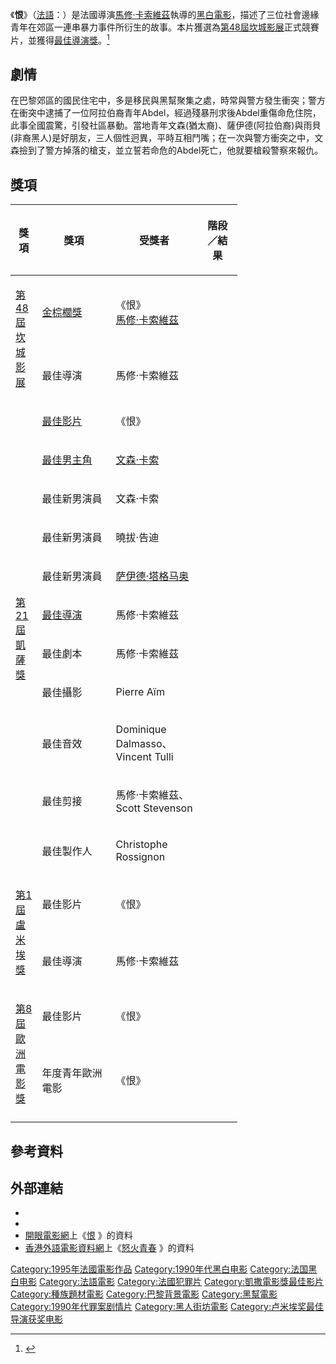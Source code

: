 {{noteTA
|T=zh-tw:恨 (1995年電影); zh-hk:怒火青春;
|G1=Movie
|G2=Show
|1=zh-tw:恨; zh-hk:怒火青春;
|2=zh-tw:馬修·卡索維茲; zh-hk:馬素·卡沙維治; zh-cn:马修·卡索维茨;
|3=zh-tw:文森·卡索; zh-hk:雲遜·卡素; zh-cn:文森特·卡索;
|4=zh-tw:庫伯·哥迪; zh-hk:曉拔·告迪; zh-cn:哈勃·孔黛;
|5=zh-tw:薩伊德·塔馬歐尼; zh-hk:薩狄·塔馬奧; zh-cn:萨伊德·塔格马奥;
}}

{{Infobox film
| name = 恨
| original_name = {{lang|fr|''La Haine''}}
| image = La Haine 1995 (film poster).jpg
| caption = 電影海報
| director = [[馬修·卡索維茲|馬修·卡索維茲]]
| producer = 基斯杜化·羅西朗
| writer = 馬修·卡索維茲
| narrator = 
| starring = [[凡松·卡塞|文森·卡索]]<br/>{{tsl|en|Hubert Koundé|曉拔·告迪}}<br/>[[萨伊德·塔格马奥|萨伊德·塔格马奥]]
| cinematography = Pierre Aïm
| editing = 
| studio = 
| distributor = [[Canal+|Canal+]]
| released = {{flagicon|France}}1995年5月31日
| runtime = 98分鐘
| country = {{FRA}}
| language = 法語
| budget = 
| gross = 
| followed_by = 
| hk_name = 怒火青春
| tw_name = 恨
}}

《'''恨'''》（[[法語|法語]]：'''''{{lang|fr|La Haine}}'''''）是法國導演[[馬修·卡索維茲|馬修·卡索維茲]]執導的[[黑白|黑白電影]]，描述了三位社會邊緣青年在郊區一連串暴力事件所衍生的故事。本片獲選為[[第48屆坎城影展|第48屆坎城影展]]正式競賽片，並獲得[[最佳導演獎_(坎城影展)|最佳導演獎]]。<ref name="festival-cannes.com">{{cite web |url=http://www.festival-cannes.com/en/archives/ficheFilm/id/3379/year/1995.html |title=Festival de Cannes: La Haine |accessdate=September 4, 2009 |work=festival-cannes.com |archiveurl=https://www.webcitation.org/5zzMeG88Z?url=http://www.festival-cannes.com/en/archives/ficheFilm/id/3379/year/1995.html |archivedate=2011-07-07 |deadurl=no }}</ref>

== 劇情 ==
在巴黎郊區的國民住宅中，多是移民與黑幫聚集之處，時常與警方發生衝突；警方在衝突中逮捕了一位阿拉伯裔青年Abdel，經過殘暴刑求後Abdel重傷命危住院，此事全國震驚，引發社區暴動。當地青年文森(猶太裔)、薩伊德(阿拉伯裔)與雨貝(非裔黑人)是好朋友，三人個性迥異，平時互相鬥嘴；在一次與警方衝突之中，文森撿到了警方掉落的槍支，並立誓若命危的Abdel死亡，他就要槍殺警察來報仇。

== 獎項 ==
{| class="wikitable" width="72%"
|-align=center
! width="10%"|獎項
! width="28%"|獎項
! width=<!保留調整空間"25%">|受獎者
! width="15%"|階段／結果
|- align=center
| rowspan="2"|[[第48屆坎城影展|第48屆坎城影展]]
| [[金棕櫚獎|金棕櫚獎]]
| 《恨》<br/>[[馬修·卡索維茲|馬修·卡索維茲]]
| {{nom}}
|- align=center
| 最佳導演
| 馬修·卡索維茲
| {{won}}
|- align=center
| rowspan="11"|[[凯撒电影奖|第21屆凱薩獎]]
| [[凱薩獎最佳影片獎|最佳影片]]
| 《恨》
| {{won}}
|- align=center
| [[凱薩獎最佳男主角獎|最佳男主角]]
| [[凡松·卡塞|文森·卡索]]
| {{nom}}
|- align=center
| 最佳新男演員
| 文森·卡索
| {{nom}}
|- align=center
| 最佳新男演員
| 曉拔·告迪
| {{nom}}
|- align=center
| 最佳新男演員
| [[萨伊德·塔格马奥|萨伊德·塔格马奥]]
| {{nom}}
|- align=center
| [[凱薩獎最佳導演獎|最佳導演]]
| 馬修·卡索維茲
| {{nom}}
|- align=center
| 最佳劇本
| 馬修·卡索維茲
| {{nom}}
|- align=center
| 最佳攝影
| Pierre Aïm
| {{nom}}
|- align=center
| 最佳音效
| Dominique Dalmasso、Vincent Tulli
| {{nom}}
|- align=center
| 最佳剪接
| 馬修·卡索維茲、Scott Stevenson
| {{won}}
|- align=center
| 最佳製作人
| Christophe Rossignon
| {{won}}
|- align=center
| rowspan="2"|[[盧米埃獎|第1屆盧米埃獎]]
| 最佳影片
| 《恨》
| {{won}}
|- align=center
| 最佳導演
| 馬修·卡索維茲
| {{won}}
|- align=center
| rowspan="2"|[[歐洲電影獎|第8屆歐洲電影獎]]
| 最佳影片
| 《恨》
| {{nom}}
|- align=center
| 年度青年歐洲電影
| 《恨》
| {{won}}
|- align=center
|}

== 參考資料 ==
{{reflist}}

== 外部連結 ==
*{{IMDb title|0113247|怒火青春}}
*{{douban}}
*[[開眼電影網|開眼電影網]]上《[http://app2.atmovies.com.tw/film/flen10113247/ 恨] {{Wayback|url=http://app2.atmovies.com.tw/film/flen10113247/ |date=20210307005212 }}》的資料 {{zh-tw}}
*[[香港外語電影資料網|香港外語電影資料網]]上《[http://playitagain.info/site/1996/la-haine/ 怒火青春] {{Wayback|url=http://playitagain.info/site/1996/la-haine/ |date=20210205021058 }}》的資料 {{zh-hk}}

{{凱薩獎最佳影片獎}}
{{盧米埃獎最佳影片獎}}
{{DEFAULTSORT:La Haine}}
[[Category:1995年法國電影作品|Category:1995年法國電影作品]]
[[Category:1990年代黑白电影|Category:1990年代黑白电影]]
[[Category:法国黑白电影|Category:法国黑白电影]]
[[Category:法語電影|Category:法語電影]]
[[Category:法國犯罪片|Category:法國犯罪片]]
[[Category:凱撒電影獎最佳影片|Category:凱撒電影獎最佳影片]]
[[Category:種族題材電影|Category:種族題材電影]]
[[Category:巴黎背景電影|Category:巴黎背景電影]]
[[Category:黑幫電影|Category:黑幫電影]]
[[Category:1990年代罪案剧情片|Category:1990年代罪案剧情片]]
[[Category:黑人街坊電影|Category:黑人街坊電影]]
[[Category:卢米埃奖最佳导演获奖电影|Category:卢米埃奖最佳导演获奖电影]]